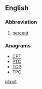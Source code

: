 {{also|PCT}}
==English==

===Abbreviation===
{{rfc-header|Abbreviation}}
{{head|en|abbreviation}}

# [[percent]]

===Anagrams===
* [[CPT#English|CPT]] 
* [[PTC#English|PTC]]
* [[TCP#English|TCP]]
* [[TPC#English|TPC]]

[[pl:pct]]
